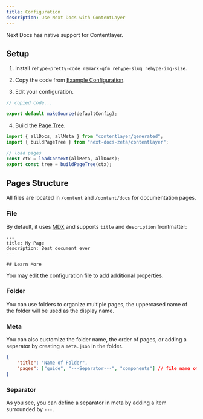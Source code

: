 ```yaml
---
title: Configuration
description: Use Next Docs with ContentLayer
---
```


Next Docs has native support for Contentlayer.

## Setup

1. Install `rehype-pretty-code remark-gfm rehype-slug rehype-img-size`.

2. Copy the code from [Example Configuration](https://github.com/SonMooSans/next-docs/blob/main/packages/next-docs-ui/src/contentlayer/index.ts).

3. Edit your configuration.

```ts title="contentlayer.config.ts"
// copied code...

export default makeSource(defaultConfig);
```

4. Build the [Page Tree](/docs#build-page-tree).

```ts
import { allDocs, allMeta } from "contentlayer/generated";
import { buildPageTree } from "next-docs-zeta/contentlayer";

// load pages
const ctx = loadContext(allMeta, allDocs);
export const tree = buildPageTree(ctx);
```

## Pages Structure

All files are located in `/content` and `/content/docs` for documentation pages.

### File

By default, it uses [MDX](https://mdxjs.com) and supports `title` and `description` frontmatter:

```mdx
---
title: My Page
description: Best document ever
---

## Learn More
```

You may edit the configuration file to add additional properties.

### Folder

You can use folders to organize multiple pages, the uppercased name of the folder will be used as the display name.

### Meta

You can also customize the folder name, the order of pages, or adding a separator by creating a `meta.json` in the folder.

```json
{
    "title": "Name of Folder",
    "pages": ["guide", "---Separator---", "components"] // file name of pages
}
```

### Separator

As you see, you can define a separator in meta by adding a item surrounded by `---`.

